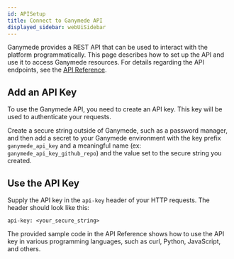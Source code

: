 ```yaml
---
id: APISetup
title: Connect to Ganymede API
displayed_sidebar: webUiSidebar
---
```



Ganymede provides a REST API that can be used to interact with the platform programmatically. This page describes how to set up the API and use it to access Ganymede resources. 
For details regarding the API endpoints, see the [API Reference](https://docs.ganymede.bio/api).


## Add an API Key

To use the Ganymede API, you need to create an API key. This key will be used to authenticate your requests. 

Create a secure string outside of Ganymede, such as a password manager, and then add a secret to your Ganymede environment with the key prefix `ganymede_api_key` and a meaningful name (ex: `ganymede_api_key_github_repo`) and the value set to the secure string you created.

## Use the API Key

Supply the API key in the `api-key` header of your HTTP requests. The header should look like this:

```http
api-key: <your_secure_string>
``` 

The provided sample code in the API Reference shows how to use the API key in various programming languages, such as curl, Python, JavaScript, and others.